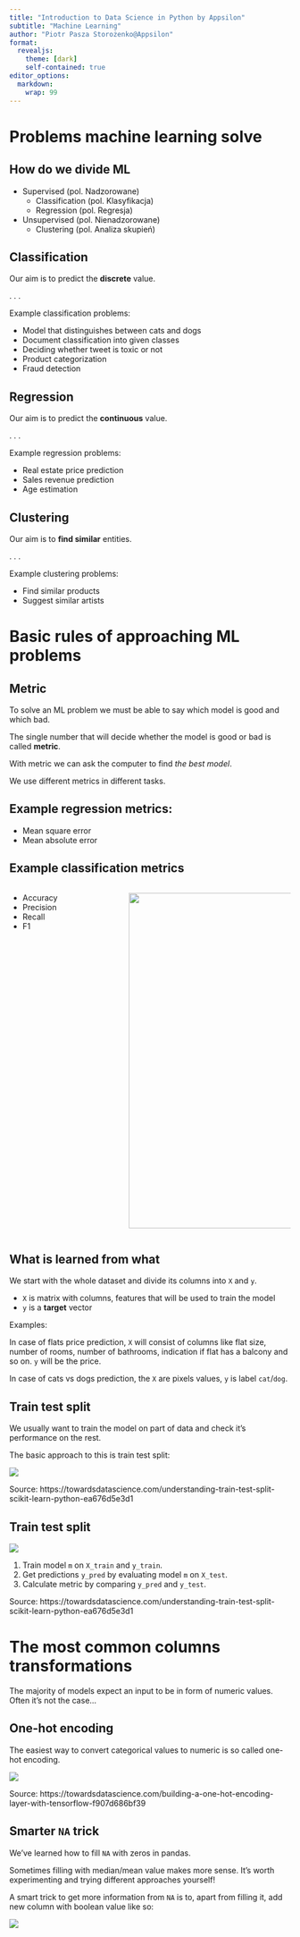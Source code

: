 ```yaml
---
title: "Introduction to Data Science in Python by Appsilon"
subtitle: "Machine Learning"
author: "Piotr Pasza Storożenko@Appsilon"
format: 
  revealjs:
    theme: [dark]
    self-contained: true
editor_options: 
  markdown: 
    wrap: 99
---
```


# Problems machine learning solve

## How do we divide ML

- Supervised (pol. Nadzorowane)
  - Classification (pol. Klasyfikacja)
  - Regression (pol. Regresja)
- Unsupervised (pol. Nienadzorowane)
  - Clustering (pol. Analiza skupień)

## Classification

Our aim is to predict the **discrete** value.

. . .

Example classification problems:

- Model that distinguishes between cats and dogs
- Document classification into given classes
- Deciding whether tweet is toxic or not
- Product categorization
- Fraud detection

## Regression

Our aim is to predict the **continuous** value.

. . .

Example regression problems:

- Real estate price prediction
- Sales revenue prediction
- Age estimation

## Clustering

Our aim is to **find similar** entities.

. . .

Example clustering problems:

- Find similar products
- Suggest similar artists

# Basic rules of approaching ML problems

## Metric

To solve an ML problem we must be able to say which model is good and which bad.

The single number that will decide whether the model is good or bad is called **metric**.

With metric we can ask the computer to find _the best model_.

We use different metrics in different tasks.

## Example regression metrics:

- Mean square error
- Mean absolute error

## Example classification metrics

:::: {.columns}

::: {.column width="40%"}
- Accuracy
- Precision
- Recall
- F1

:::

::: {.column width="60%"}
![](images/Precisionrecall.png){height="600"}

:::

::::

## What is learned from what{.smaller}

We start with the whole dataset and divide its columns into `X` and `y`.

- `X` is matrix with columns, features that will be used to train the model
- `y` is a **target** vector

Examples:

In case of flats price prediction, `X` will consist of columns like flat size, number of rooms, number of bathrooms, indication if flat has a balcony and so on. `y` will be the price.

In case of cats vs dogs prediction, the `X` are pixels values, `y` is label `cat`/`dog`.

## Train test split

We usually want to train the model on part of data and check it's performance on the rest.

The basic approach to this is train test split:

![](images/traintest.png)

:::{.footer}
Source: https://towardsdatascience.com/understanding-train-test-split-scikit-learn-python-ea676d5e3d1
:::


## Train test split{.smaller}

![](images/traintest.png)

1. Train model `m` on `X_train` and `y_train`.
2. Get predictions `y_pred` by evaluating model `m` on `X_test`.
3. Calculate metric by comparing `y_pred` and `y_test`.

:::{.footer}
Source: https://towardsdatascience.com/understanding-train-test-split-scikit-learn-python-ea676d5e3d1
:::

# The most common columns transformations

The majority of models expect an input to be in form of numeric values.
Often it's not the case...

## One-hot encoding

The easiest way to convert categorical values to numeric is so called one-hot encoding.

![](images/onehot.png)

:::{.footer}
Source: https://towardsdatascience.com/building-a-one-hot-encoding-layer-with-tensorflow-f907d686bf39
:::

## Smarter `NA` trick{.smaller}

We've learned how to fill `NA` with zeros in pandas.

Sometimes filling with median/mean value makes more sense.
It's worth experimenting and trying different approaches yourself! 

A smart trick to get more information from `NA` is to, apart from filling it, add new column with boolean value like so:

![](images/NA_trick.png)